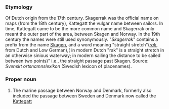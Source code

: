 ===Etymology===
Of Dutch origin from the 17th century. Skagerrak was the official name on maps (from the 18th century), Kattegatt the vulgar name between sailors. In time, Kattegatt came to be the more common name and Skagerrak only meant the outer part of the area, between Skagen and Norway. In the 19th century the names were still used synonymously. "''Skagerrak''" contains a prefix from the name [[Skagen]], and a word meaning "straight stretch"(''[[rak]]'', from Dutch and Low German),( in modern Dutch "rak" is a straight stretch in an otherwise sinious waterway; in modern sailing the distance to be sailed between two points)" i.e., the straight passage past Skagen.  Source: ''Svenskt ortsnamnslexikon'' (Swedish lexicon of placenames).

===Proper noun===
#The marine passage between Norway and Denmark, formerly also included the passage between Sweden and Denmark now called the [[Kattegatt]]